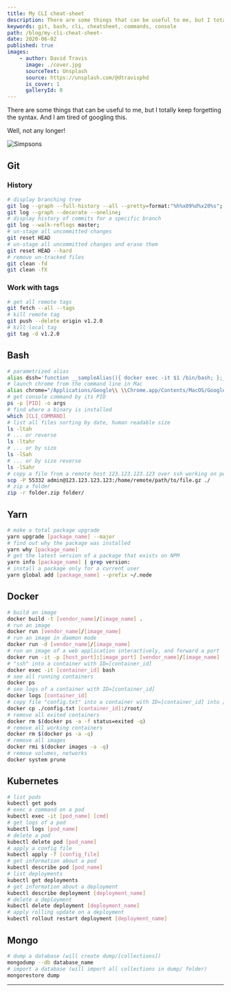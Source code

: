 ```yaml
---
title: My CLI cheat-sheet
description: There are some things that can be useful to me, but I totally keep forgetting the syntax. And I am tired of googling this. Well, not any longer!
keywords: git, bash, cli, cheatsheet, commands, console
path: /blog/my-cli-cheat-sheet-
date: 2020-06-02
published: true
images:
    - author: David Travis
      image: ./cover.jpg
      sourceText: Unsplash
      source: https://unsplash.com/@dtravisphd
      is_cover: 1
      galleryId: 0
---
```



There are some things that can be useful to me, but I totally keep forgetting the syntax. And I am tired of googling this.

Well, not any longer!

<Align>

![Simpsons](https://media.giphy.com/media/3orieVBTSQmG0HKJ6o/giphy.gif "Logo Title Text 1")
<Copyright source="https://giphy.com/gifs/season-17-the-simpsons-17x12-3orieVBTSQmG0HKJ6o" authorPrefix="Picture by" author="simpsonsworld.com" sourceText="Giphy" />

</Align>

## Git

### History

```bash
# display branching tree
git log --graph --full-history --all --pretty=format:"%h%x09%d%x20%s";
git log --graph --decorate --oneline;
# display history of commits for a specific branch
git log --walk-reflogs master;
# un-stage all uncommitted changes
git reset HEAD
# un-stage all uncommitted changes and erase them
git reset HEAD --hard
# remove un-tracked files
git clean -fd
git clean -fX
```

### Work with tags

```bash
# get all remote tags
git fetch --all --tags
# kill remote tag
git push --delete origin v1.2.0
# kill local tag
git tag -d v1.2.0
```

## Bash

```bash
# parametrized alias
alias dssh='function __sampleAlias(){ docker exec -it $1 /bin/bash; };__sampleAlias'
# launch chrome from the command line in Mac
alias chrome="/Applications/Google\\ \\Chrome.app/Contents/MacOS/Google\\ \\Chrome"
# get console command by its PID
ps -p [PID] -o args
# find where a binary is installed
which [CLI_COMMAND]
# list all files sorting by date, human readable size
ls -ltah
# ... or reverse
ls -ltahr
# ... or by size
ls -lSah
# ... or by size reverse
ls -lSahr
# copy a file from a remote host 123.123.123.123 over ssh working on port 55332
scp -P 55332 admin@123.123.123.123:/home/remote/path/to/file.gz ./
# zip a folder
zip -r folder.zip folder/
```

## Yarn

```bash
# make a total package upgrade
yarn upgrade [package_name] --major
# find out why the package was installed
yarn why [package_name]
# get the latest version of a package that exists on NPM
yarn info [package_name] | grep version:
# install a package only for a current user
yarn global add [package_name] --prefix ~/.node
```

## Docker

```bash
# build an image
docker build -t [vendor_name]/[image_name] .
# run an image
docker run [vendor_name]/[image_name]
# run an image in daemon mode
docker run -d [vendor_name]/[image_name]
# run an image of a web application interactively, and forward a port
docker run -it -p [host_port]:[image_port] [vendor_name]/[image_name]
# "ssh" into a container with ID=[container_id]
docker exec -it [container_id] bash
# see all running containers
docker ps
# see logs of a container with ID=[container_id]
docker logs [container_id]
# copy file "config.txt" into a container with ID=[container_id] into /root folder
docker cp ./config.txt [container_id]:/root/
# remove all exited containers
docker rm $(docker ps -a -f status=exited -q)
# remove all working containers
docker rm $(docker ps -a -q)
# remove all images
docker rmi $(docker images -a -q)
# remove volumes, networks
docker system prune
```

## Kubernetes

~~~bash
# list pods
kubectl get pods
# exec a command on a pod
kubectl exec -it [pod_name] [cmd]
# get logs of a pod
kubectl logs [pod_name]
# delete a pod
kubectl delete pod [pod_name]
# apply a config file
kubectl apply -f [config_file]
# get information about a pod
kubectl describe pod [pod_name]
# list deployments
kubectl get deployments
# get information about a deployment
kubectl describe deployment [deployment_name]
# delete a deployment
kubectl delete deployment [deployment_name]
# apply rolling update on a deployment
kubectl rollout restart deployment [deployment_name]
~~~

## Mongo

~~~bash
# dump a database (will create dump/[collections])
mongodump --db database_name
# import a database (will import all collections in dump/ folder)
mongorestore dump
~~~

---
